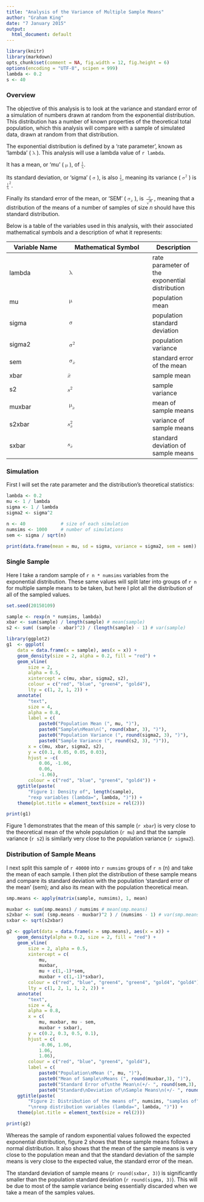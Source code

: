 ```yaml
---
title: "Analysis of the Variance of Multiple Sample Means"
author: "Graham King"
date: "7 January 2015"
output:
  html_document: default
---
```

```r
library(knitr)
library(markdown)
opts_chunk$set(comment = NA, fig.width = 12, fig.height = 6)
options(encoding = "UTF-8", scipen = 999)
lambda <- 0.2
s <- 40
```

### Overview

The objective of this analysis is to look at the variance and standard error of a simulation of numbers drawn at random from the exponential distribution. This distribution has a number of known properties of the theoretical total population, which this analysis will compare with a sample of simulated data, drawn at random from that distribution.

The exponential distribution is defined by a 'rate parameter', known as 'lambda' (<math display="inline"><mo>&lambda;</mo></math>). This analysis will use a lambda value of `r lambda`.

It has a mean, or 'mu' (<math display="inline"><mo>&mu;</mo></math>), of <math display="inline"><mfrac bevelled="true"><mrow><mn>1</mn></mrow><mrow><mo>&lambda;</mo></mrow></mfrac></math>.

Its standard deviation, or 'sigma' (<math display="inline"><mo>&sigma;</mo></math>), is also <math display="inline"><mrow><mfrac bevelled="true"><mrow><mn>1</mn></mrow><mrow><mo>&lambda;</mo></mrow></mfrac></math>, meaning its variance (<math display="inline"><msup><mo>&sigma;</mo><mn>2</mn></msup></math>) is <math display="inline"><msup><mfenced><mfrac bevelled="true"><mrow><mn>1</mn></mrow><mrow><mo>&lambda;</mo></mrow></mfrac></mfenced><mn>2</mn></msup></math>.

Finally its standard error of the mean, or 'SEM' (<math display="inline"><msub><mo>&sigma;</mo><mover><mi>x</mi><mo>&OverBar;</mo></mover></msub></math>), is <math display="inline"><mfrac bevelled="true"><mrow><mo>&sigma;</mo></mrow><mrow><msqrt><mi>n</mi></msqrt></mrow></mfrac></math>, meaning that a distribution of the means of a number of samples of size *n* should have this standard distribution.

Below is a table of the variables used in this analysis, with their associated mathematical symbols and a description of what it represents:

Variable Name | Mathematical Symbol | Description
------------- | ------------------- | -----------
lambda | <math display="inline"><mo>&lambda;</mo></math> | rate parameter of the exponential distribution
mu | <math display="inline"><mo>&mu;</mo></math> | population mean
sigma | <math display="inline"><mo>&sigma;</mo></math> | population standard deviation
sigma2 | <math display="inline"><msup><mo>&sigma;</mo><mn>2</mn></msup></math> | population variance
sem | <math display="inline"><msub><mo>&sigma;</mo><mover><mi>x</mi><mo>&OverBar;</mo></mover></msub></math> | standard error of the mean
xbar | <math display="inline"><mover><mi>x</mi><mo>&OverBar;</mo></mover></math> | sample mean
s2 | <math display="inline"><msup><mi>s</mi><mn>2</mn></msup></math> | sample variance
muxbar | <math display="inline"><msub><mo>&mu;</mo><mover><mi>x</mi><mo>&OverBar;</mo></mover></msub></math> | mean of sample means
s2xbar | <math display="inline"><msubsup><mi>s</mi><mover><mi>x</mi><mo>&OverBar;</mo></mover><mn>2</mn></msubsup></math> | variance of sample means 
sxbar | <math display="inline"><msub><mi>s</mi><mover><mi>x</mi><mo>&OverBar;</mo></mover></msub></math> | standard deviation of sample means 


### Simulation
First I will set the rate parameter and the distribution's theoretical statistics:
```r
lambda <- 0.2
mu <- 1 / lambda
sigma <- 1 / lambda
sigma2 <- sigma^2

n <- 40             # size of each simulation
numsims <- 1000     # number of simulations
sem <- sigma / sqrt(n)

print(data.frame(mean = mu, sd = sigma, variance = sigma2, sem = sem))

```

### Single Sample
Here I take a random sample of `r n * numsims` variables from the exponential distribution. These same values will split later into groups of `r n` for multiple sample means to be taken, but here I plot all the distribution of all of the sampled values.
```r
set.seed(20150109)

sample <- rexp(n * numsims, lambda)
xbar <- sum(sample) / length(sample) # mean(sample)
s2 <- sum( (sample - xbar)^2) / (length(sample) - 1) # var(sample)

library(ggplot2)
g1  <- ggplot(
    data = data.frame(x = sample), aes(x = x)) +
    geom_density(size = 2, alpha = 0.2, fill = "red") +
    geom_vline(
        size = 2,
        alpha = 0.5,
        xintercept = c(mu, xbar, sigma2, s2),
        colour = c("red", "blue", "green4", "gold4"),
        lty = c(1, 2, 1, 2)) +
    annotate(
        "text",
        size = 4,
        alpha = 0.8,
        label = c(
            paste0("Population Mean (", mu, ")"),
            paste0("Sample\nMean\n(", round(xbar, 3), ")"),
            paste0("Population Variance (", round(sigma2, 3), ")"),
            paste0("Sample Variance (", round(s2, 3), ")")),
        x = c(mu, xbar, sigma2, s2),
        y = c(0.1, 0.05, 0.05, 0.03),
        hjust = -c(
            0.06, -1.06,
            0.06,
            -1.06),
        colour = c("red", "blue", "green4", "gold4")) +
    ggtitle(paste(
        "Figure 1: Density of", length(sample),
        "rexp variables (lambda=", lambda, ")")) +
    theme(plot.title = element_text(size = rel(2)))

print(g1)

```
Figure 1 demonstrates that the mean of this sample (`r xbar`) is very close to the theoretical mean of the whole population (`r mu`) and that the sample variance (`r s2`) is similarly very close to the population variance (`r sigma2`).

### Distribution of Sample Means
I next split this sample of `r 40000` into `r numsims` groups of `r n` (n) and take the mean of each sample. I then plot the distribution of these sample means and compare its standard deviation with the population 'standard error of the mean' (sem); and also its mean with the population theoretical mean.
```r
smp.means <- apply(matrix(sample, numsims), 1, mean)

muxbar <- sum(smp.means) / numsims # mean(smp.means)
s2xbar <- sum( (smp.means - muxbar)^2 ) / (numsims - 1) # var(smp.means)
sxbar <- sqrt(s2xbar)

g2 <- ggplot(data = data.frame(x = smp.means), aes(x = x)) +
    geom_density(alpha = 0.2, size = 2, fill = "red") +
    geom_vline(
        size = 2, alpha = 0.5,
        xintercept = c(
            mu,
            muxbar,
            mu + c(1,-1)*sem,
            muxbar + c(1,-1)*sxbar),
        colour = c("red", "blue", "green4", "green4", "gold4", "gold4"),
        lty = c(1, 2, 1, 1, 2, 2)) +
    annotate(
        "text",
        size = 4,
        alpha = 0.8,
        x = c(
            mu, muxbar, mu - sem,
            muxbar + sxbar),
        y = c(0.2, 0.3, 0.5, 0.1),
        hjust = c(
            -0.06, 1.06,
            1.06,
            1.06),
        colour = c("red", "blue", "green4", "gold4"),
        label = c(
            paste0("Population\nMean (", mu, ")"),
            paste0("Mean of Sample\nMeans (", round(muxbar,3), ")"),
            paste0("Standard Error of\nthe Mean\n(+/- ", round(sem,3), ")"),
            paste0("Standard\nDeviation of\nSample Means\n(+/- ", round(sxbar,3),")")))+
    ggtitle(paste(
        "Figure 2: Distribution of the means of", numsims, "samples of", n,
        "\nrexp distribution variables (lambda=", lambda, ")")) +
    theme(plot.title = element_text(size = rel(2)))

print(g2)

```
Whereas the sample of random exponential values followed the expected exponential distribution, figure 2 shows that these sample means follows a normal distribution. It also shows that the mean of the sample means is very close to the population mean and that the standard deviation of the sample means is very close to the expected value, the standard error of the mean.

The standard deviation of sample means (`r round(sxbar, 3)`) is significantly smaller than the population standard deviation (`r round(sigma, 3)`). This will be due to most of the sample variance being essentially discarded when we take a mean of the samples values.